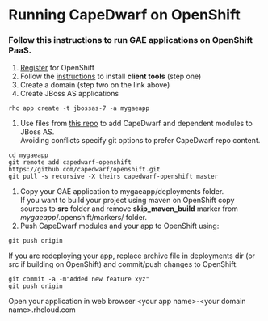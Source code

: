 =Running CapeDwarf on OpenShift=


===Follow this instructions to run GAE applications on OpenShift PaaS.===

# [https://openshift.redhat.com/app/account/new Register] for OpenShift
# Follow the [https://openshift.redhat.com/app/getting_started instructions] to install '''client tools''' (step one)
# Create a domain (step two on the link above)
# Create JBoss AS applications

<pre>rhc app create -t jbossas-7 -a mygaeapp</pre>
	
<ol><li value="5">
Use files from [https://github.com/capedwarf/openshift this repo] to add CapeDwarf and dependent modules to JBoss AS.<br />
Avoiding conflicts specify git options to prefer CapeDwarf repo content.
</li></ol>

<pre>
cd mygaeapp
git remote add capedwarf-openshift https://github.com/capedwarf/openshift.git
git pull -s recursive -X theirs capedwarf-openshift master
</pre>

<ol><li value="6">
Copy your GAE application to mygaeapp/deployments folder.<br />
If you want to build your project using maven on OpenShift copy sources to '''src''' folder and remove '''skip_maven_build''' marker from ''mygaeapp''/.openshift/markers/ folder.</li>
<li>Push CapeDwarf modules and your app to OpenShift using:</li>
</ol>
	
<pre>git push origin</pre>
	
If you are redeploying your app, replace archive file in deployments dir (or src if building on OpenShift) and commit/push changes to OpenShift:

<pre>
git commit -a -m"Added new feature xyz"
git push origin
</pre>

Open your application in web browser &lt;your app name&gt;-&lt;your domain name&gt;.rhcloud.com